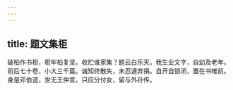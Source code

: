 ```yaml
---
---
---
```

title: 题文集柜
---



破柏作书柜，柜牢柏复坚。收贮谁家集？题云白乐天。我生业文字，自幼及老年。前后七十卷，小大三千篇。诚知终散失，未忍遽弃捐。自开自锁闭，置在书帷前。身是邓伯道，世无王仲宣。只应分付女，留与外孙传。